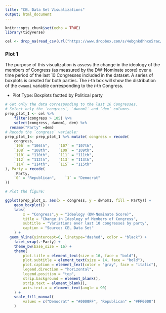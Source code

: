 ```yaml
---
title: "CEL Data Set Visualizations"
output: html_document
---
```


```r
knitr::opts_chunk$set(echo = TRUE)
library(tidyverse)

cel <- drop_na(read_csv(url("https://www.dropbox.com/s/4ebgnkdhhxo5rac/cel_volden_wiseman%20_coursera.csv?raw=1")))

```

### Plot 1

The purpose of this visualization is assess the change in
the ideology of the members of Congress (as measured by the DW-Nominate
score) over a time period of the last 10 Congresses included in the dataset. A series of boxplots is created for both parties. The $i$-th box will show the
distribution of the `dwnom1` variable corresponding to the $i$-th Congress.

* Plot Type: Boxplots factted by Political party



```r


  
# Get only the data corresponding to the last 10 Congresses.
# Select only the `congress`, `dwnom1` and `dem` columns.
prep_plot_1 <- cel %>%
    filter(congress > 105) %>%
    select(congress, dwnom1, dem) %>%
  rename("Party" =dem)
# Recode the `congress` variable:
prep_plot_1<- prep_plot_1 %>% mutate( congress = recode(
    congress,
    `106` = "106th",    `107` = "107th",
    `108` = "108th",    `109` = "109th",
    `110` = "110th",    `111` = "111th",
    `112` = "112th",    `113` = "113th",    
    `114` = "114th",    `115` = "115th"
), Party = recode(
     Party,
    `0` = "Republican",    `1` = "Democrat"
))

# Plot the figure:

ggplot(prep_plot_1, aes(x = congress, y = dwnom1, fill = Party)) +
    geom_boxplot() +
    labs(
        x = "Congress",y = "Ideology (DW-Nominate Score)",
        title = "Change in Ideology of Members of Congress",
        subtitle = "Variations over last 10 congresses by party",
        caption = "Source: CEL Data Set"
    ) +
  geom_hline(yintercept=0, linetype="dashed", color = "black") + 
    facet_wrap(.~Party) +
    theme_bw(base_size = 16) +
    theme(
        plot.title = element_text(size = 16, face = "bold"),
        plot.subtitle = element_text(size = 14, face = "bold"),
        plot.caption = element_text(color = "gray", face = "italic"),
        legend.direction = "horizontal",
        legend.position = "top",
        strip.background = element_blank(),
        strip.text = element_blank(),
        axis.text.x = element_text(angle = 90)
    ) +
    scale_fill_manual(
        values = c("Democrat" = "#0000FF", "Republican" = "#FF0000")
    )
```
